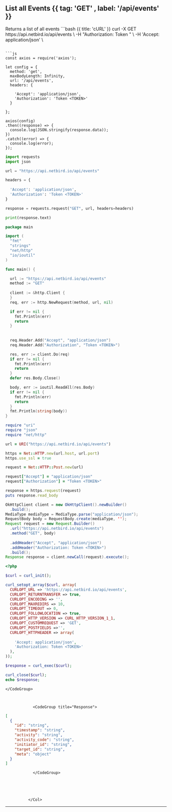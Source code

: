 
<HeroPattern />



## List all Events {{ tag: 'GET' , label: '/api/events' }}

<Row>
  <Col>
    Returns a list of all events
              </Col>

  <Col sticky>
    <CodeGroup title="Request" tag="GET" label="/api/events">
```bash {{ title: 'cURL' }}
curl -X GET https://api.netbird.io/api/events \
-H "Authorization: Token <TOKEN>" \
-H 'Accept: application/json' \

```

```js
const axios = require('axios');

let config = {
  method: 'get',
  maxBodyLength: Infinity,
  url: '/api/events',
  headers: { 
    
    'Accept': 'application/json',
    'Authorization': 'Token <TOKEN>'
  }
  
};

axios(config)
.then((response) => {
  console.log(JSON.stringify(response.data));
})
.catch((error) => {
  console.log(error);
});
```

```python
import requests
import json

url = "https://api.netbird.io/api/events"

headers = {
  
  'Accept': 'application/json',
  'Authorization': 'Token <TOKEN>'
}

response = requests.request("GET", url, headers=headers)

print(response.text)
```

```go
package main

import (
  "fmt"
  "strings"
  "net/http"
  "io/ioutil"
)

func main() {

  url := "https://api.netbird.io/api/events"
  method := "GET"
  
  client := &http.Client {
  }
  req, err := http.NewRequest(method, url, nil)

  if err != nil {
    fmt.Println(err)
    return
  }
  
  
  req.Header.Add("Accept", "application/json")
  req.Header.Add("Authorization", "Token <TOKEN>")

  res, err := client.Do(req)
  if err != nil {
    fmt.Println(err)
    return
  }
  defer res.Body.Close()

  body, err := ioutil.ReadAll(res.Body)
  if err != nil {
    fmt.Println(err)
    return
  }
  fmt.Println(string(body))
}
```

```ruby
require "uri"
require "json"
require "net/http"

url = URI("https://api.netbird.io/api/events")

https = Net::HTTP.new(url.host, url.port)
https.use_ssl = true

request = Net::HTTP::Post.new(url)

request["Accept"] = "application/json"
request["Authorization"] = "Token <TOKEN>"

response = https.request(request)
puts response.read_body
```

```java
OkHttpClient client = new OkHttpClient().newBuilder()
  .build();
MediaType mediaType = MediaType.parse("application/json");
RequestBody body = RequestBody.create(mediaType, '');
Request request = new Request.Builder()
  .url("https://api.netbird.io/api/events")
  .method("GET", body)
  
  .addHeader("Accept", "application/json")
  .addHeader("Authorization: Token <TOKEN>")
  .build();
Response response = client.newCall(request).execute();
```

```php
<?php

$curl = curl_init();

curl_setopt_array($curl, array(
  CURLOPT_URL => 'https://api.netbird.io/api/events',
  CURLOPT_RETURNTRANSFER => true,
  CURLOPT_ENCODING => '',
  CURLOPT_MAXREDIRS => 10,
  CURLOPT_TIMEOUT => 0,
  CURLOPT_FOLLOWLOCATION => true,
  CURLOPT_HTTP_VERSION => CURL_HTTP_VERSION_1_1,
  CURLOPT_CUSTOMREQUEST => 'GET',
  CURLOPT_POSTFIELDS =>'',
  CURLOPT_HTTPHEADER => array(
    
    'Accept: application/json',
    'Authorization: Token <TOKEN>'
  ),
));

$response = curl_exec($curl);

curl_close($curl);
echo $response;
```

    </CodeGroup>
    
        
            
                <CodeGroup title="Response">
```json {{ title: '200' }}
[
  {
    "id": "string",
    "timestamp": "string",
    "activity": "string",
    "activity_code": "string",
    "initiator_id": "string",
    "target_id": "string",
    "meta": "object"
  }
]
```
                </CodeGroup>
                 
            
            
            
            
              </Col>
</Row>

---
